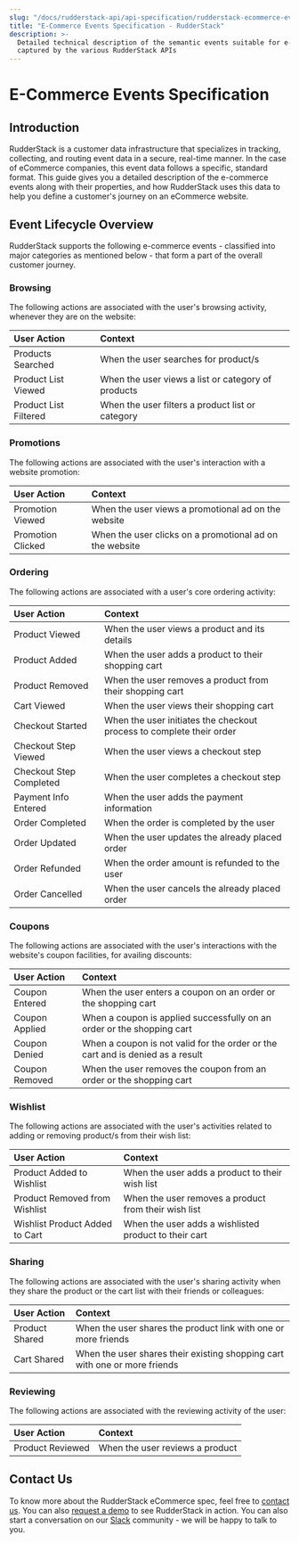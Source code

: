 ```yaml
---
slug: "/docs/rudderstack-api/api-specification/rudderstack-ecommerce-events-specification"
title: "E-Commerce Events Specification - RudderStack"
description: >-
  Detailed technical description of the semantic events suitable for e-commerce,
  captured by the various RudderStack APIs
---
```


# E-Commerce Events Specification

## Introduction

RudderStack is a customer data infrastructure that specializes in tracking, collecting, and routing event data in a secure, real-time manner. In the case of eCommerce companies, this event data follows a specific, standard format. This guide gives you a detailed description of the e-commerce events along with their properties, and how RudderStack uses this data to help you define a customer's journey on an eCommerce website.

## Event Lifecycle Overview

RudderStack supports the following e-commerce events - classified into major categories as mentioned below - that form a part of the overall customer journey.

### Browsing

The following actions are associated with the user's browsing activity, whenever they are on the website:

| **User Action**       | **Context**                                        |
| :-------------------- | :------------------------------------------------- |
| Products Searched     | When the user searches for product/s               |
| Product List Viewed   | When the user views a list or category of products |
| Product List Filtered | When the user filters a product list or category   |

### Promotions

The following actions are associated with the user's interaction with a website promotion:

| **User Action**   | **Context**                                             |
| :---------------- | :------------------------------------------------------ |
| Promotion Viewed  | When the user views a promotional ad on the website     |
| Promotion Clicked | When the user clicks on a promotional ad on the website |

### Ordering

The following actions are associated with a user's core ordering activity:

| **User Action**         | **Context**                                                          |
| :---------------------- | :------------------------------------------------------------------- |
| Product Viewed          | When the user views a product and its details                        |
| Product Added           | When the user adds a product to their shopping cart                  |
| Product Removed         | When the user removes a product from their shopping cart             |
| Cart Viewed             | When the user views their shopping cart                              |
| Checkout Started        | When the user initiates the checkout process to complete their order |
| Checkout Step Viewed    | When the user views a checkout step                                  |
| Checkout Step Completed | When the user completes a checkout step                              |
| Payment Info Entered    | When the user adds the payment information                           |
| Order Completed         | When the order is completed by the user                              |
| Order Updated           | When the user updates the already placed order                       |
| Order Refunded          | When the order amount is refunded to the user                        |
| Order Cancelled         | When the user cancels the already placed order                       |

### Coupons

The following actions are associated with the user's interactions with the website's coupon facilities, for availing discounts:

| **User Action** | **Context**                                                                    |
| :-------------- | :----------------------------------------------------------------------------- |
| Coupon Entered  | When the user enters a coupon on an order or the shopping cart                 |
| Coupon Applied  | When a coupon is applied successfully on an order or the shopping cart         |
| Coupon Denied   | When a coupon is not valid for the order or the cart and is denied as a result |
| Coupon Removed  | When the user removes the coupon from an order or the shopping cart            |

### Wishlist

The following actions are associated with the user's activities related to adding or removing product/s from their wish list:

| **User Action**                | **Context**                                           |
| :----------------------------- | :---------------------------------------------------- |
| Product Added to Wishlist      | When the user adds a product to their wish list       |
| Product Removed from Wishlist  | When the user removes a product from their wish list  |
| Wishlist Product Added to Cart | When the user adds a wishlisted product to their cart |

### Sharing

The following actions are associated with the user's sharing activity when they share the product or the cart list with their friends or colleagues:

| **User Action** | **Context**                                                                |
| :-------------- | :------------------------------------------------------------------------- |
| Product Shared  | When the user shares the product link with one or more friends             |
| Cart Shared     | When the user shares their existing shopping cart with one or more friends |

### Reviewing

The following actions are associated with the reviewing activity of the user:

| **User Action**  | **Context**                     |
| :--------------- | :------------------------------ |
| Product Reviewed | When the user reviews a product |

## Contact Us

To know more about the RudderStack eCommerce spec, feel free to [contact us](mailto:%20docs@rudderstack.com). You can also [request a demo](https://rudderstack.com/request-a-demo/) to see RudderStack in action. You can also start a conversation on our [Slack](https://resources.rudderstack.com/join-rudderstack-slack) community - we will be happy to talk to you.
